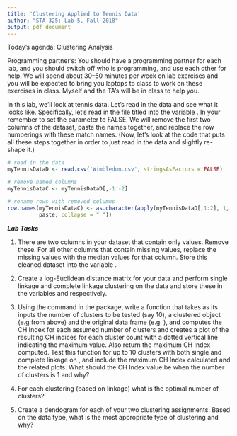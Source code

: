 ```yaml
---
title: 'Clustering Applied to Tennis Data'
author: "STA 325: Lab 5, Fall 2018"
output: pdf_document
---
```


Today's agenda: Clustering Analysis

Programming partner's:
You should have a programming partner for each lab, and you should switch off who is programming, and use each other for help. We will spend about 30--50 minutes per week on lab exercises and you will be expected to bring you laptops to class to work on these exercises in class. Myself and the TA's will be in class to help you.

In this lab, we'll look at tennis data. Let's read in the data and see what it looks like. Specifically, let's read in the file titled \textsf{Wimbledon.csv} into the variable \textsf{myTennisDataD}. In your \textsf{read.csv()} remember to set the \textsf{stringsAsFactors()} parameter to FALSE. We will remove the first two columns of the dataset, paste the names together, and replace the row numberings with these match names. (Now, let's look at the code that puts all these steps together in order to just read in the data and slightly re-shape it.)

```r
# read in the data 
myTennisDataD <- read.csv('Wimbledon.csv', stringsAsFactors = FALSE)

# remove named columns 
myTennisDataC <- myTennisDataD[,-1:-2]

# rename rows with removed columns 
row.names(myTennisDataC) <- as.character(apply(myTennisDataD[,1:2], 1, 
          paste, collapse = " "))
```

***Lab Tasks***


1. There are two columns in your dataset that contain only \textsf{NA} values. Remove these. For all other columns that contain missing values, replace the missing values with the median values for that column. Store this cleaned dataset into the variable \textsf{iFinalTennisData}. 

2. Create a log-Euclidean distance matrix for your data and perform single linkage and complete linkage clustering on the data and store these in the variables \textsf{singeLinkage} and \textsf{completeLinkage} respectively. 

3. Using the command \textsf{intCriteria()} in the \textsf{clusterCrit} package, write a function that takes as its inputs the number of clusters to be tested (say 10), a clustered object (e.g \textsf{SingleLinkage} from above) and the original data frame (e.g. \textsf{iFinalTennisData}), and computes the CH Index for each assumed number of clusters and creates a plot of the resulting CH indices for each cluster count with a dotted vertical line indicating the maximum value. Also return the maximum CH Index computed. Test this function for up to 10 clusters with both single and complete linkage on \textsf{iFinalTennisData}, and include the maximum CH Index calculated and the related plots. What should the CH Index value be when the number of clusters is 1 and why?

4. For each clustering (based on linkage) what is the optimal number of clusters?

5. Create a dendogram for each of your two clustering assignments. Based on the data type, what is the most appropriate type of clustering and why? 


